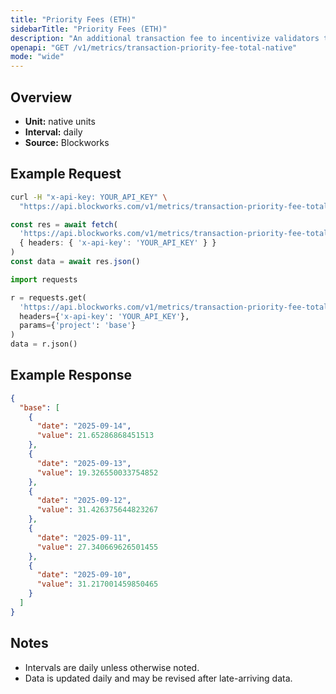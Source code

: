 ```yaml
---
title: "Priority Fees (ETH)"
sidebarTitle: "Priority Fees (ETH)"
description: "An additional transaction fee to incentivize validators to prioritize and execute transactions."
openapi: "GET /v1/metrics/transaction-priority-fee-total-native"
mode: "wide"
---
```


## Overview

- **Unit:** native units
- **Interval:** daily
- **Source:** Blockworks

## Example Request

<CodeGroup>

```bash cURL
curl -H "x-api-key: YOUR_API_KEY" \
  "https://api.blockworks.com/v1/metrics/transaction-priority-fee-total-native?project=base"
```

```typescript TypeScript
const res = await fetch(
  'https://api.blockworks.com/v1/metrics/transaction-priority-fee-total-native?project=base',
  { headers: { 'x-api-key': 'YOUR_API_KEY' } }
)
const data = await res.json()
```

```python Python
import requests

r = requests.get(
  'https://api.blockworks.com/v1/metrics/transaction-priority-fee-total-native',
  headers={'x-api-key': 'YOUR_API_KEY'},
  params={'project': 'base'}
)
data = r.json()
```

</CodeGroup>

## Example Response

```json
{
  "base": [
    {
      "date": "2025-09-14",
      "value": 21.65286868451513
    },
    {
      "date": "2025-09-13",
      "value": 19.326550033754852
    },
    {
      "date": "2025-09-12",
      "value": 31.426375644823267
    },
    {
      "date": "2025-09-11",
      "value": 27.340669626501455
    },
    {
      "date": "2025-09-10",
      "value": 31.217001459850465
    }
  ]
}
```

## Notes
- Intervals are daily unless otherwise noted.
- Data is updated daily and may be revised after late-arriving data.